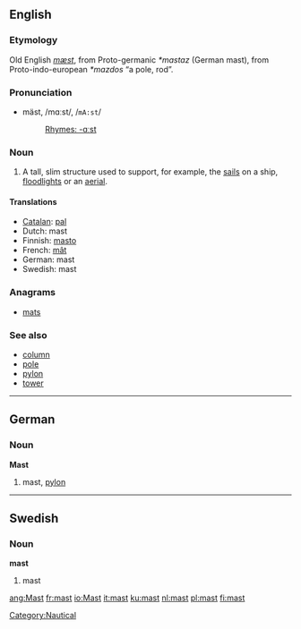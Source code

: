 ==English==

===Etymology===
Old English ''[[mæst]]'', from Proto-germanic ''*mastaz'' (German mast), from Proto-indo-european ''*mazdos'' “a pole, rod”.

===Pronunciation===
*mäst, /mɑːst/, /<tt>mA:st</tt>/
*:[[Rhymes:English:-ɑːst|Rhymes: -ɑːst]]

===Noun===
{{en-noun-reg}}

#A tall, slim structure used to support, for example, the [[sail]]s on a ship, [[floodlight]]s or an [[aerial]].

==== Translations ====
*[[Catalan]]: [[pal]] {{m}}
*Dutch: mast
*Finnish: [[masto]]
*French: [[mât]] {{m}}
*German: mast {{m}}
*Swedish: mast {{c}}

===Anagrams===
*[[mats]]

===See also===
*[[column]]
*[[pole]]
*[[pylon]]
*[[tower]]

----

==German==
===Noun===
'''Mast''' {{m}}

# mast, [[pylon]]

----
==Swedish==
===Noun===
'''mast''' {{c}}

# mast

[[Category:Nautical]]

[[ang:Mast]]
[[fr:mast]]
[[io:Mast]]
[[it:mast]]
[[ku:mast]]
[[nl:mast]]
[[pl:mast]]
[[fi:mast]]